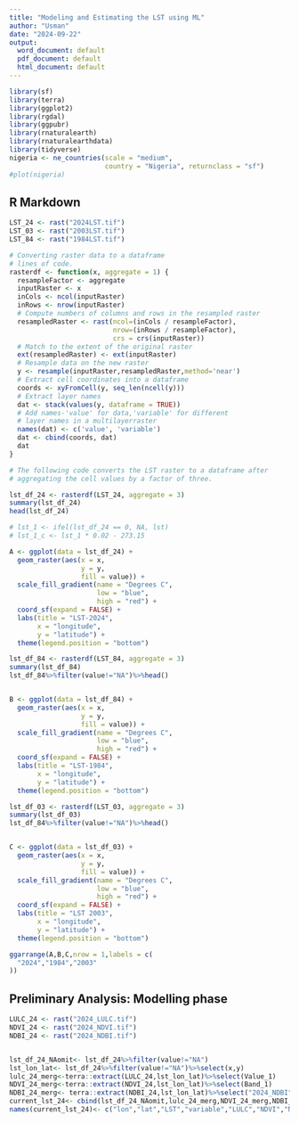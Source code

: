 ```yaml
---
title: "Modeling and Estimating the LST using ML"
author: "Usman"
date: "2024-09-22"
output:
  word_document: default
  pdf_document: default
  html_document: default
---
```


```r

library(sf)
library(terra)
library(ggplot2)
library(rgdal)
library(ggpubr)
library(rnaturalearth)
library(rnaturalearthdata)
library(tidyverse)
nigeria <- ne_countries(scale = "medium", 
                        country = "Nigeria", returnclass = "sf")
#plot(nigeria)
```

## R Markdown


```r
LST_24 <- rast("2024LST.tif")
LST_03 <- rast("2003LST.tif")
LST_84 <- rast("1984LST.tif")

# Converting raster data to a dataframe 
# lines of code.
rasterdf <- function(x, aggregate = 1) {
  resampleFactor <- aggregate
  inputRaster <- x
  inCols <- ncol(inputRaster)
  inRows <- nrow(inputRaster)
  # Compute numbers of columns and rows in the resampled raster
  resampledRaster <- rast(ncol=(inCols / resampleFactor),
                          nrow=(inRows / resampleFactor),
                          crs = crs(inputRaster))
  # Match to the extent of the original raster
  ext(resampledRaster) <- ext(inputRaster)
  # Resample data on the new raster
  y <- resample(inputRaster,resampledRaster,method='near')
  # Extract cell coordinates into a dataframe
  coords <- xyFromCell(y, seq_len(ncell(y)))
  # Extract layer names
  dat <- stack(values(y, dataframe = TRUE))
  # Add names-'value' for data,'variable' for different
  # layer names in a multilayerraster
  names(dat) <- c('value', 'variable')
  dat <- cbind(coords, dat)
  dat
}

# The following code converts the LST raster to a dataframe after
# aggregating the cell values by a factor of three.

lst_df_24 <- rasterdf(LST_24, aggregate = 3)
summary(lst_df_24)
head(lst_df_24)

# lst_1 <- ifel(lst_df_24 == 0, NA, lst)
# lst_1_c <- lst_1 * 0.02 - 273.15

A <- ggplot(data = lst_df_24) +
  geom_raster(aes(x = x,
                  y = y,
                  fill = value)) +
  scale_fill_gradient(name = "Degrees C",
                      low = "blue",
                      high = "red") +
  coord_sf(expand = FALSE) +
  labs(title = "LST-2024",
       x = "longitude",
       y = "latitude") +
  theme(legend.position = "bottom")

lst_df_84 <- rasterdf(LST_84, aggregate = 3)
summary(lst_df_84)
lst_df_84%>%filter(value!="NA")%>%head()


B <- ggplot(data = lst_df_84) +
  geom_raster(aes(x = x,
                  y = y,
                  fill = value)) +
  scale_fill_gradient(name = "Degrees C",
                      low = "blue",
                      high = "red") +
  coord_sf(expand = FALSE) +
  labs(title = "LST-1984",
       x = "longitude",
       y = "latitude") +
  theme(legend.position = "bottom")

lst_df_03 <- rasterdf(LST_03, aggregate = 3)
summary(lst_df_03)
lst_df_84%>%filter(value!="NA")%>%head()


C <- ggplot(data = lst_df_03) +
  geom_raster(aes(x = x,
                  y = y,
                  fill = value)) +
  scale_fill_gradient(name = "Degrees C",
                      low = "blue",
                      high = "red") +
  coord_sf(expand = FALSE) +
  labs(title = "LST 2003",
       x = "longitude",
       y = "latitude") +
  theme(legend.position = "bottom")

ggarrange(A,B,C,nrow = 1,labels = c(
  "2024","1984","2003"
))

```
## Preliminary Analysis: Modelling phase

```r
LULC_24 <- rast("2024_LULC.tif")
NDVI_24 <- rast("2024_NDVI.tif")
NDBI_24 <- rast("2024_NDBI.tif")


lst_df_24_NAomit<- lst_df_24%>%filter(value!="NA")
lst_lon_lat<- lst_df_24%>%filter(value!="NA")%>%select(x,y)
lulc_24_merg<-terra::extract(LULC_24,lst_lon_lat)%>%select(Value_1)
NDVI_24_merg<-terra::extract(NDVI_24,lst_lon_lat)%>%select(Band_1)
NDBI_24_merg<- terra::extract(NDBI_24,lst_lon_lat)%>%select("2024_NDBI")
current_lst_24<- cbind(lst_df_24_NAomit,lulc_24_merg,NDVI_24_merg,NDBI_24_merg)
names(current_lst_24)<- c("lon","lat","LST","variable","LULC","NDVI","NDBI")

```


